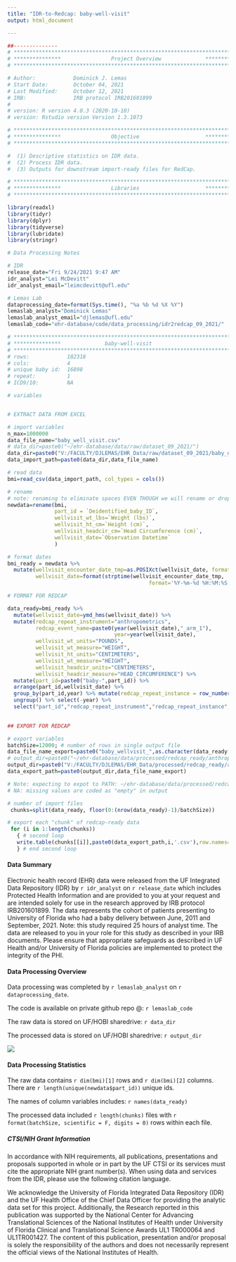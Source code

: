 ```yaml
---
title: "IDR-to-Redcap: baby-well-visit"
output: html_document

---
```


```r
##-------------- 
# **************************************************************************** #
# ***************                Project Overview              *************** #
# **************************************************************************** #

# Author:            Dominick J. Lemas 
# Start Date:        October 04, 2021 
# Last Modified:     October 12, 2021 
# IRB:               IRB protocol IRB201601899 
#                    
# version: R version 4.0.3 (2020-10-10)
# version: Rstudio version Version 1.3.1073 

# **************************************************************************** #
# ***************                Objective                     *************** #
# **************************************************************************** #

#  (1) Descriptive statistics on IDR data. 
#  (2) Process IDR data. 
#  (3) Outputs for downstream import-ready files for RedCap. 


```

```r

# **************************************************************************** #
# ***************                Libraries                     *************** #
# **************************************************************************** #

library(readxl)
library(tidyr)
library(dplyr)
library(tidyverse)
library(lubridate)
library(stringr)

```

```r
# Data Processing Notes

# IDR
release_date="Fri 9/24/2021 9:47 AM"
idr_analyst="Lei McDevitt"
idr_analyst_email="leimcdevitt@ufl.edu"

# Lemas Lab
dataprocessing_date=format(Sys.time(), "%a %b %d %X %Y")
lemaslab_analyst="Dominick Lemas"
lemaslab_analyst_email="djlemas@ufl.edu"
lemaslab_code="ehr-database/code/data_processing/idr2redcap_09_2021/"

```


```r

# **************************************************************************** #
# ***************              baby-well-visit                                             
# **************************************************************************** #
# rows:            182318      
# cols:            4 
# unique baby id:  16898
# repeat:          1
# ICD9/10:         NA

# variables


# EXTRACT DATA FROM EXCEL

# import variables
n_max=1000000
data_file_name="baby_well_visit.csv"
# data_dir=paste0("~/ehr-database/data/raw/dataset_09_2021/")
data_dir=paste0("V:/FACULTY/DJLEMAS/EHR_Data/raw/dataset_09_2021/baby_data/")
data_import_path=paste0(data_dir,data_file_name)

# read data
bmi=read_csv(data_import_path, col_types = cols()) 

# rename
# note: renaming to eliminate spaces EVEN THOUGH we will rename or drop later.
newdata=rename(bmi, 
               part_id = `Deidentified_baby_ID`, 
               wellvisit_wt_lbs=`Weight (lbs)`,
               wellvisit_ht_cm=`Height (cm)`, 
               wellvisit_headcir_cm=`Head Circumference (cm)`,
               wellvisit_date=`Observation Datetime`
               )

# format dates
bmi_ready = newdata %>%
  mutate(wellvisit_encounter_date_tmp=as.POSIXct(wellvisit_date, format="%m/%d/%Y %H:%M"),
         wellvisit_date=format(strptime(wellvisit_encounter_date_tmp, 
                                             format='%Y-%m-%d %H:%M:%S'), '%Y-%m-%d %I:%M:%S %p')) %>%  select(-wellvisit_encounter_date_tmp)

# FORMAT FOR REDCAP

data_ready=bmi_ready %>%
  mutate(wellvisit_date=ymd_hms(wellvisit_date)) %>%
  mutate(redcap_repeat_instrument="anthropometrics",
         redcap_event_name=paste0(year(wellvisit_date),"_arm_1"),
                                  year=year(wellvisit_date),
         wellvisit_wt_units="POUNDS",
         wellvisit_wt_measure="WEIGHT",
         wellvisit_ht_units="CENTIMETERS",
         wellvisit_wt_measure="HEIGHT",
         wellvisit_headcir_units="CENTIMETERS",
         wellvisit_headcir_measure="HEAD_CIRCUMFERENCE") %>%
  mutate(part_id=paste0("baby-",part_id)) %>%
  arrange(part_id,wellvisit_date) %>%
  group_by(part_id,year) %>% mutate(redcap_repeat_instance = row_number()) %>%
  ungroup() %>% select(-year) %>%
  select("part_id","redcap_repeat_instrument","redcap_repeat_instance","redcap_event_name",everything()) 
  

## EXPORT FOR REDCAP

# export variables
batchSize=12000; # number of rows in single output file
data_file_name_export=paste0("baby_wellvisit_",as.character(data_ready[2,2]))
# output_dir=paste0("~/ehr-database/data/processed/redcap_ready/anthropometrics/")
output_dir=paste0("V:/FACULTY/DJLEMAS/EHR_Data/processed/redcap_ready/anthropometrics/")
data_export_path=paste0(output_dir,data_file_name_export)

# Note: expecting to expot to PATH: ~/ehr-database/data/processed/redcap_ready/delivery/
# NA: missing values are coded as "empty" in output

# number of import files
 chunks=split(data_ready, floor(0:(nrow(data_ready)-1)/batchSize))

# export each "chunk" of redcap-ready data
 for (i in 1:length(chunks))
   { # second loop
   write.table(chunks[[i]],paste0(data_export_path,i,'.csv'),row.names=F,na = "", sep=",")
   } # end second loop        

```

#### __Data Summary__
Electronic health record (EHR) data were released from the UF Integrated Data Repository (IDR) by `r idr_analyst` on `r release_date` which includes Protected Health Information and are provided to you at your request and are intended solely for use in the research approved by IRB protocol IRB201601899. The data represents the cohort of patients presenting to University of Florida who had a baby delivery between June, 2011 and September, 2021. Note: this study required 25 hours of analyst time. The data are released to you in your role for this study as described in your IRB documents. Please ensure that appropriate safeguards as described in UF Health and/or University of Florida policies are implemented to protect the integrity of the PHI.

#### __Data Processing Overview__
Data processing was completed by `r lemaslab_analyst` on `r dataprocessing_date`. 

The code is available on private github repo @: `r lemaslab_code`

The raw data is stored on UF/HOBI sharedrive: `r data_dir`

The processed data is stored on UF/HOBI sharedrive: `r output_dir`

![](data_processing_workflow.png)

#### __Data Processing Statistics__

The raw data contains `r dim(bmi)[1]` rows and `r dim(bmi)[2]` columns. There are `r length(unique(newdata$part_id))` unique ids. 

The names of column variables includes: `r names(data_ready)`

The processed data included `r length(chunks)` files with `r format(batchSize, scientific = F, digits = 0)` rows within each file.

##### __CTSI/NIH Grant Information__

In accordance with NIH requirements, all publications, presentations and proposals supported in whole or in part by the UF CTSI or its services must cite the appropriate NIH grant number(s). When using data and services from the IDR, please use the following citation language.

We acknowledge the University of Florida Integrated Data Repository (IDR) and the UF Health Office of the Chief Data Officer for providing the analytic data set for this project. Additionally, the Research reported in this publication was supported by the National Center for Advancing Translational Sciences of the National Institutes of Health under University of Florida Clinical and Translational Science Awards UL1 TR000064 and UL1TR001427. The content of this publication, presentation and/or proposal is solely the responsibility of the authors and does not necessarily represent the official views of the National Institutes of Health.

